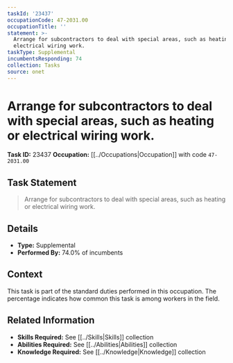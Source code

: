 ```yaml
---
taskId: '23437'
occupationCode: 47-2031.00
occupationTitle: ''
statement: >-
  Arrange for subcontractors to deal with special areas, such as heating or
  electrical wiring work.
taskType: Supplemental
incumbentsResponding: 74
collection: Tasks
source: onet
---
```

# Arrange for subcontractors to deal with special areas, such as heating or electrical wiring work.

**Task ID:** 23437
**Occupation:** [[../Occupations|Occupation]] with code `47-2031.00`

## Task Statement

> Arrange for subcontractors to deal with special areas, such as heating or electrical wiring work.

## Details

- **Type:** Supplemental
- **Performed By:** 74.0% of incumbents

## Context

This task is part of the standard duties performed in this occupation. The percentage indicates how common this task is among workers in the field.

## Related Information

- **Skills Required:** See [[../Skills|Skills]] collection
- **Abilities Required:** See [[../Abilities|Abilities]] collection
- **Knowledge Required:** See [[../Knowledge|Knowledge]] collection
